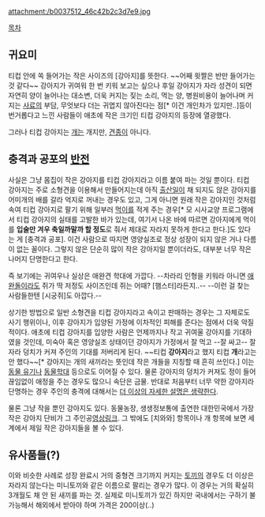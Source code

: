 attachment:/b0037512_46c42b2c3d7e9.jpg

[[목차]]
== 귀요미 ==
티컵 안에 쏙 들어가는 작은 사이즈의 [강아지]를 뜻한다. ~~어째 윗짤은 반만 들어가는 것 같다~~ 강아지가 귀여워 한 번 키워 보고는 싶으나 후일 강아지가 자라 성견이 되면 자연히 양이 늘어나는 대소변, 더욱 커지는 짖는 소리, 먹는 양, 병원비용이 늘어나며 커지는 [[사료]]의 부담, 무엇보다 더는 귀엽지 않아진다는 점[* 이건 개인차가 있지만..]등이 번거롭다고 느낀 사람들이 애초에 작은 크기인 티컵 강아지의 등장에 열광했다.

그러나 티컵 강아지는 [[개]]는 개지만, [[견종]]이 아니다. 

== 충격과 공포의 [[반전]] ==
사실은 그냥 몸집이 작은 강아지를 티컵 강아지라고 이름 붙여 파는 것일 뿐이다. 티컵 강아지는 주로 소형견을 이용해서 만들어지는데 아직 [[출산]]일이 채 되지도 않은 강아지를 어미개의 배를 갈라 억지로 꺼내는 경우도 있고, 그게 아니면 원래 작은 강아지인 것처럼 속여 티컵 강아지로 팔기 위해 일부러 [[먹이]]를 적게 주는 경우[* 모 시사교양 프로그램에서 티컵 강아지의 실태를 고발한 바가 있는데, 여기서 나온 바에 따르면 강아지에게 먹이를 '''입술만 겨우 축일까말까 할 정도'''로 줘서 제대로 자라지 못하게 한다고 한다.]도 있다는 게 [충격과 공포]. 이건 사람으로 따지면 영양실조로 정상 성장이 되지 않은 거나 다름이 없는 꼴이다. 그렇지 않은 단순히 많이 작은 강아지일 뿐이더라도, 대부분 너무 작은 나머지 단명한다고 한다.

즉 보기에는 귀여우나 실상은 애완견 학대에 가깝다. --차라리 인형을 키워라 아니면 [[애완돌]]이라도 쥐가 딱 저정도 사이즈인데 쥐는 어때? [햄스터]라든지..-- --이런 걸 찾는 사람들한텐 [시궁쥐]도 아깝다.--

상기한 방법으로 일반 소형견을 티컵 강아지라고 속이고 판매하는 경우는 그 자체로도 사기 행위이나, 이후 강아지가 입양된 가정에 이차적인 피해를 준다는 점에서 더욱 악질적이다. 애초에 티컵 강아지를 입양한 사람은 언제까지나 작고 귀여울 강아지를 기대하였을 것인데, 미숙아 혹은 영양실조 상태이던 강아지가 가정에서 잘 먹고 --잘 싸고-- 잘 자라 덩치가 커져 주인의 기대를 저버리게 된다. ~~티컵 '''강아지'''라고 했지 티컵 '''개'''라고는 안 했다~~[* 강아지는 개의 새끼라는 뜻인데 작은 개들을 지칭할 때 흔히 쓰인다.] 이는 [[유기견|동물 유기]]나 [[동물학대]] 등으로도 이어질 수 있다. 물론 강아지의 덩치가 커져도 정이 들어 끊임없이 애정을 주는 경우도 많으니 속단은 금물.
반대로 처음부터 너무 약한 강아지라 단명하는 경우 주인의 충격에 대해서는 [[더 이상의 자세한 설명은 생략한다]].

물론 그냥 작을 뿐인 강아지도 있다. 동물농장, 생생정보통에 출연한 대한민국에서 가장 작은 강아지 단비가 그 주인공[http://www.youtube.com/watch?v=kX5TJI1-IrQ 영상링크]. 그 밖에도 [치와와] 항목이나 개 항목에 보면 세계에서 제일 작은 강아지들을 볼 수 있다.

== 유사품들(?) ==
이와 비슷한 사례로 성장 완료시 거의 중형견 크기까지 커지는 [[토끼]]의 경우도 더 이상은 자라지 않는다는 미니토끼와 같은 이름으로 팔리는 경우가 많다. 이 경우는 거의 확실히 3개월도 채 안 된 새끼를 파는 것. 실제로 미니토끼가 있긴 하지만 국내에서는 구하기 불가능해서 해외에서 받아야 하며 가격은 200이상(..)
